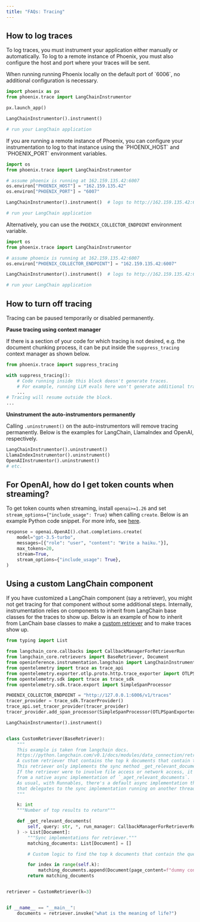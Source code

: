 ```yaml
---
title: "FAQs: Tracing"
---
```


## How to log traces

To log traces, you must instrument your application either manually or automatically. To log to a remote instance of Phoenix, you must also configure the host and port where your traces will be sent.

<Tabs>
<Tab title="Local Phoenix">
When running running Phoenix locally on the default port of `6006`, no additional configuration is necessary.

```python
import phoenix as px
from phoenix.trace import LangChainInstrumentor

px.launch_app()

LangChainInstrumentor().instrument()

# run your LangChain application
```
</Tab>

<Tab title="Remote Phoenix">
If you are running a remote instance of Phoenix, you can configure your instrumentation to log to that instance using the `PHOENIX_HOST` and `PHOENIX_PORT` environment variables.

```python
import os
from phoenix.trace import LangChainInstrumentor

# assume phoenix is running at 162.159.135.42:6007
os.environ["PHOENIX_HOST"] = "162.159.135.42"
os.environ["PHOENIX_PORT"] = "6007"

LangChainInstrumentor().instrument()  # logs to http://162.159.135.42:6007

# run your LangChain application
```

Alternatively, you can use the `PHOENIX_COLLECTOR_ENDPOINT` environment variable.

```python
import os
from phoenix.trace import LangChainInstrumentor

# assume phoenix is running at 162.159.135.42:6007
os.environ["PHOENIX_COLLECTOR_ENDPOINT"] = "162.159.135.42:6007"

LangChainInstrumentor().instrument()  # logs to http://162.159.135.42:6007

# run your LangChain application
```
</Tab>
</Tabs>

## How to turn off tracing

Tracing can be paused temporarily or disabled permanently.

**Pause tracing using context manager**

If there is a section of your code for which tracing is not desired, e.g. the document chunking process, it can be put inside the `suppress_tracing` context manager as shown below.

```python
from phoenix.trace import suppress_tracing

with suppress_tracing():
    # Code running inside this block doesn't generate traces.
    # For example, running LLM evals here won't generate additional traces.
    ...
# Tracing will resume outside the block.
...
```

**Uninstrument the auto-instrumentors permanently**

Calling `.uninstrument()` on the auto-instrumentors will remove tracing permanently. Below is the examples for LangChain, LlamaIndex and OpenAI, respectively.

```python
LangChainInstrumentor().uninstrument()
LlamaIndexInstrumentor().uninstrument()
OpenAIInstrumentor().uninstrument()
# etc.
```

## For OpenAI, how do I get token counts when streaming?

To get token counts when streaming, install `openai>=1.26` and set `stream_options={"include_usage": True}` when calling `create`. Below is an example Python code snippet. For more info, see [here](https://community.openai.com/t/usage-stats-now-available-when-using-streaming-with-the-chat-completions-api-or-completions-api/738156).

```python
response = openai.OpenAI().chat.completions.create(
    model="gpt-3.5-turbo",
    messages=[{"role": "user", "content": "Write a haiku."}],
    max_tokens=20,
    stream=True,
    stream_options={"include_usage": True},
)
```

## Using a custom LangChain component

If you have customized a LangChain component (say a retriever), you might not get tracing for that component without some additional steps. Internally, instrumentation relies on components to inherit from LangChain base classes for the traces to show up. Below is an example of how to inherit from LanChain base classes to make a [custom retriever](https://python.langchain.com/v0.1/docs/modules/data_connection/retrievers/custom_retriever/) and to make traces show up.

```python expandable
from typing import List

from langchain_core.callbacks import CallbackManagerForRetrieverRun
from langchain_core.retrievers import BaseRetriever, Document
from openinference.instrumentation.langchain import LangChainInstrumentor
from opentelemetry import trace as trace_api
from opentelemetry.exporter.otlp.proto.http.trace_exporter import OTLPSpanExporter
from opentelemetry.sdk import trace as trace_sdk
from opentelemetry.sdk.trace.export import SimpleSpanProcessor

PHOENIX_COLLECTOR_ENDPOINT = "http://127.0.0.1:6006/v1/traces"
tracer_provider = trace_sdk.TracerProvider()
trace_api.set_tracer_provider(tracer_provider)
tracer_provider.add_span_processor(SimpleSpanProcessor(OTLPSpanExporter(endpoint)))

LangChainInstrumentor().instrument()


class CustomRetriever(BaseRetriever):
    """
    This example is taken from langchain docs.
    https://python.langchain.com/v0.1/docs/modules/data_connection/retrievers/custom_retriever/
    A custom retriever that contains the top k documents that contain the user query.
    This retriever only implements the sync method _get_relevant_documents.
    If the retriever were to involve file access or network access, it could benefit
    from a native async implementation of `_aget_relevant_documents`.
    As usual, with Runnables, there's a default async implementation that's provided
    that delegates to the sync implementation running on another thread.
    """

    k: int
    """Number of top results to return"""

    def _get_relevant_documents(
        self, query: str, *, run_manager: CallbackManagerForRetrieverRun
    ) -> List[Document]:
        """Sync implementations for retriever."""
        matching_documents: List[Document] = []

        # Custom logic to find the top k documents that contain the query

        for index in range(self.k):
            matching_documents.append(Document(page_content=f"dummy content at {index}", score=1.0))
        return matching_documents


retriever = CustomRetriever(k=3)


if __name__ == "__main__":
    documents = retriever.invoke("what is the meaning of life?")
```
